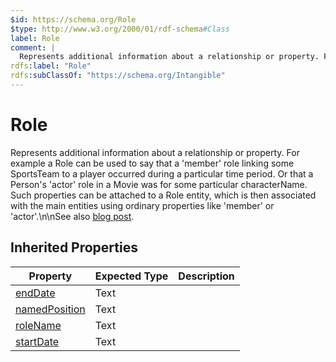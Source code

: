 ```yaml
---
$id: https://schema.org/Role
$type: http://www.w3.org/2000/01/rdf-schema#Class
label: Role
comment: |
  Represents additional information about a relationship or property. For example a Role can be used to say that a 'member' role linking some SportsTeam to a player occurred during a particular time period. Or that a Person's 'actor' role in a Movie was for some particular characterName. Such properties can be attached to a Role entity, which is then associated with the main entities using ordinary properties like 'member' or 'actor'.\n\nSee also [blog post](http://blog.schema.org/2014/06/introducing-role.html).
rdfs:label: "Role"
rdfs:subClassOf: "https://schema.org/Intangible"
---
```


# Role

Represents additional information about a relationship or property. For example a Role can be used to say that a 'member' role linking some SportsTeam to a player occurred during a particular time period. Or that a Person's 'actor' role in a Movie was for some particular characterName. Such properties can be attached to a Role entity, which is then associated with the main entities using ordinary properties like 'member' or 'actor'.\n\nSee also [blog post](http://blog.schema.org/2014/06/introducing-role.html).

## Inherited Properties

| Property | Expected Type | Description |
| --- | --- | --- |
| [endDate](https://schema.org/endDate) | Text |  |
| [namedPosition](https://schema.org/namedPosition) | Text |  |
| [roleName](https://schema.org/roleName) | Text |  |
| [startDate](https://schema.org/startDate) | Text |  |
